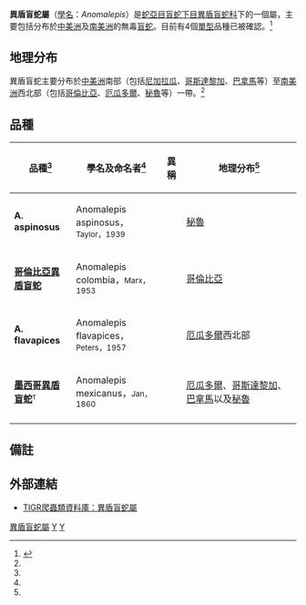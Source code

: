 {{Automatic Taxobox
| taxon = Anomalepis
| image = 
| image_caption = 
| authority = Jan，1860
| synonyms = * ''Anomalepis'' - Jan ''In'' Jan & Sordelli，1860
* ''Anomalepis'' - Jan，1861
* ''Anomalloepis'' - Günther，1885<ref name="McD99">McDiarmid RW、Campbell JA、Touré T：《Snake Species of the World: A Taxonomic and Geographic Reference, vol. 1》頁511，Herpetologists' League，1999年。ISBN 1-893777-00-6</ref>}}

'''異盾盲蛇屬'''（[[學名|學名]]：''Anomalepis''）是[[蛇亞目|蛇亞目]][[盲蛇下目|盲蛇下目]][[異盾盲蛇科|異盾盲蛇科]]下的一個屬，主要包括分布於[[中美洲|中美洲]]及[[南美洲|南美洲]]的無毒[[盲蛇|盲蛇]]。目前有4個[[單型|單型]]品種已被確認。<ref name="ITIS">{{ITIS|ID=209622|taxon=''Anomalepis''|year=2007|date=29 August}}</ref>

==地理分布==
異盾盲蛇主要分布於[[中美洲|中美洲]]南部（包括[[尼加拉瓜|尼加拉瓜]]、[[哥斯達黎加|哥斯達黎加]]、[[巴拿馬|巴拿馬]]等）至[[南美洲|南美洲]]西北部（包括[[哥倫比亞|哥倫比亞]]、[[厄瓜多爾|厄瓜多爾]]、[[秘魯|秘魯]]等）一帶。<ref name="McD99"/>

==品種==
{|cellspacing=0 cellpadding=2 border=1 style="border-collapse: collapse;"
!bgcolor="#f0f0f0"|品種<ref name="ITIS"/>
!bgcolor="#f0f0f0"|學名及命名者<ref name="ITIS"/>
!bgcolor="#f0f0f0"|異稱
!bgcolor="#f0f0f0"|地理分布<ref name="McD99"/>
|-
|'''A. aspinosus'''
|Anomalepis aspinosus，<small>Taylor，1939</small>
|
|style="width:40%"|[[秘魯|秘魯]]
|-
|'''[[哥倫比亞異盾盲蛇|哥倫比亞異盾盲蛇]]'''
|Anomalepis colombia，<small>Marx，1953</small>
|
|[[哥倫比亞|哥倫比亞]]
|-
|'''A. flavapices'''
|Anomalepis flavapices，<small>Peters，1957</small>
|
|[[厄瓜多爾|厄瓜多爾]]西北部
|-
|'''[[墨西哥異盾盲蛇|墨西哥異盾盲蛇]]'''<font size="-1"><sup>T</sup></font>
|Anomalepis mexicanus，<small>Jan，1860</small>
|
|[[厄瓜多爾|厄瓜多爾]]、[[哥斯達黎加|哥斯達黎加]]、[[巴拿馬|巴拿馬]]以及[[秘魯|秘魯]]
|-
|}

==備註==
{{reflist}}

==外部連結==
*{{en}}[http://reptile-database.reptarium.cz/search.php?&genus=Anomalepis&submit=Search TIGR爬蟲類資料庫：異盾盲蛇屬]
{{Taxonbar|from=Q2688130}}

[[Category:異盾盲蛇屬|]]
[[Category:異盾盲蛇科|Y]]
[[Category:_1860年描述的分类群|Y]]